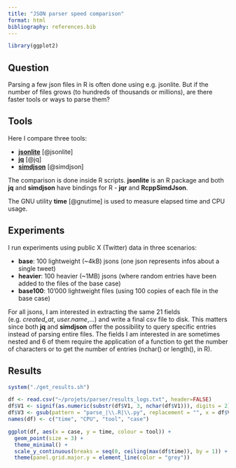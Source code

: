 ```yaml
---
title: "JSON parser speed comparison"
format: html
bibliography: references.bib
---
```


```r
library(ggplot2)
```

## Question

Parsing a few json files in R is often done using e.g. jsonlite. But if the 
number of files grows (to hundreds of thousands or millions), are there faster
tools or ways to parse them?  

## Tools

Here I compare three tools:  

- [**jsonlite**](https://cran.r-project.org/web/packages/jsonlite/index.html) [@jsonlite]
- [**jq**](https://jqlang.org/) [@jq]
- [**simdjson**](https://simdjson.org/) [@simdjson]

The comparison is done inside R scripts. **jsonlite** is an R package and both 
**jq** and **simdjson** have bindings for R - **jqr** and **RcppSimdJson**. 

The GNU utility **time** [@gnutime] is used to measure elapsed time and CPU usage.

## Experiments 

I run experiments using public X (Twitter) data in three scenarios:  

- **base**: 100 lightweight (~4kB) jsons (one json represents infos about a single tweet)
- **heavier**: 100 heavier (~1MB) jsons (where random entries have been added to the files of the base case)
- **base100**: 10'000 lightweight files (using 100 copies of each file in the base case) 

For all jsons, I am interested in extracting the same 21 fields (e.g. *created_at*, *user.name*,...) 
and write a final csv file to disk. This matters since both **jq** and **simdjson** 
offer the possibility to query specific entries instead of parsing entire files.
The fields I am interested in are sometimes nested and 6 of them require the application of a 
function to get the number of characters or to get the number of entries (nchar() or length(), in R). 

## Results

```r
system("./get_results.sh")
```

```r
df <- read.csv("~/projets/parser/results_logs.txt", header=FALSE)
df$V1 <- signif(as.numeric(substr(df$V1, 3, nchar(df$V1))), digits = 2)
df$V3 <- gsub(pattern = "parse_|\\.R|\\.py", replacement = "", x = df$V3)
names(df) <- c("time", "CPU", "tool", "case")
```

```r
ggplot(df, aes(x = case, y = time, colour = tool)) + 
  geom_point(size = 3) + 
  theme_minimal() +
  scale_y_continuous(breaks = seq(0, ceiling(max(df$time)), by = 1)) + 
  theme(panel.grid.major.y = element_line(color = "grey"))
```


